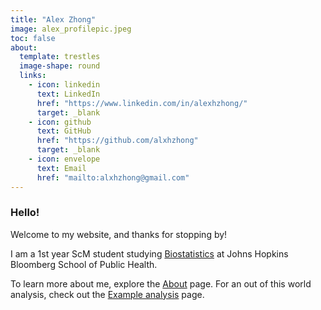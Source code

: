 ```yaml
---
title: "Alex Zhong"
image: alex_profilepic.jpeg
toc: false
about:
  template: trestles
  image-shape: round
  links:
    - icon: linkedin
      text: LinkedIn
      href: "https://www.linkedin.com/in/alexhzhong/"
      target: _blank
    - icon: github
      text: GitHub
      href: "https://github.com/alxhzhong"
      target: _blank
    - icon: envelope
      text: Email
      href: "mailto:alxhzhong@gmail.com"
---
```


### Hello!
Welcome to my website, and thanks for stopping by!

I am a 1st year ScM student studying [Biostatistics](https://publichealth.jhu.edu/departments/biostatistics) at Johns Hopkins Bloomberg School of Public Health.

To learn more about me, explore the [About](about.qmd) page. For an out of this world analysis, check out the [Example analysis](example_analysis.qmd) page.
